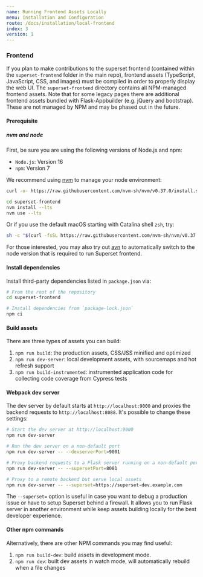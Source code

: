 ```yaml
---
name: Running Frontend Assets Locally
menu: Installation and Configuration
route: /docs/installation/local-frontend
index: 3
version: 1
---
```


### Frontend

If you plan to make contributions to the superset frontend (contained within the `superset-frontend` folder in the main repo),
frontend assets (TypeScript, JavaScript, CSS, and images) must be compiled in order to properly display the web UI.
The `superset-frontend` directory contains all NPM-managed frontend assets.
Note that for some legacy pages there are additional frontend assets bundled with Flask-Appbuilder (e.g. jQuery and bootstrap).
These are not managed by NPM and may be phased out in the future.

#### Prerequisite

##### nvm and node

First, be sure you are using the following versions of Node.js and npm:

- `Node.js`: Version 16
- `npm`: Version 7

We recommend using [nvm](https://github.com/nvm-sh/nvm) to manage your node environment:

```bash
curl -o- https://raw.githubusercontent.com/nvm-sh/nvm/v0.37.0/install.sh | bash

cd superset-frontend
nvm install --lts
nvm use --lts
```

Or if you use the default macOS starting with Catalina shell `zsh`, try:

```zsh
sh -c "$(curl -fsSL https://raw.githubusercontent.com/nvm-sh/nvm/v0.37.0/install.sh)"
```

For those interested, you may also try out [avn](https://github.com/nvm-sh/nvm#deeper-shell-integration) to automatically
switch to the node version that is required to run Superset frontend.

#### Install dependencies

Install third-party dependencies listed in `package.json` via:

```bash
# From the root of the repository
cd superset-frontend

# Install dependencies from `package-lock.json`
npm ci
```

#### Build assets

There are three types of assets you can build:

1. `npm run build`: the production assets, CSS/JSS minified and optimized
2. `npm run dev-server`: local development assets, with sourcemaps and hot refresh support
3. `npm run build-instrumented`: instrumented application code for collecting code coverage from Cypress tests

#### Webpack dev server

The dev server by default starts at `http://localhost:9000` and proxies the backend requests to `http://localhost:8088`.
It's possible to change these settings:

```bash
# Start the dev server at http://localhost:9000
npm run dev-server

# Run the dev server on a non-default port
npm run dev-server -- --devserverPort=9001

# Proxy backend requests to a Flask server running on a non-default port
npm run dev-server -- --supersetPort=8081

# Proxy to a remote backend but serve local assets
npm run dev-server -- --superset=https://superset-dev.example.com
```

The `--superset=` option is useful in case you want to debug a production issue or have to setup Superset behind a firewall.
It allows you to run Flask server in another environment while keep assets building locally for the best developer experience.

#### Other npm commands

Alternatively, there are other NPM commands you may find useful:

1. `npm run build-dev`: build assets in development mode.
2. `npm run dev`: built dev assets in watch mode, will automatically rebuild when a file changes
